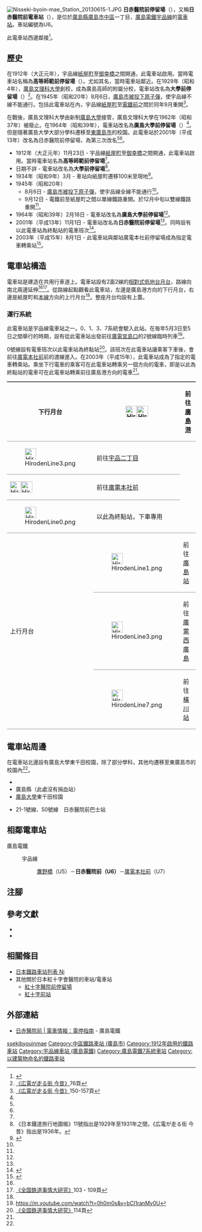 {{Infobox station
|公司色 = #009944
|站名 = 日赤醫院前
|圖片 = Nissekibyoin-mae-eki-1.jpg
|圖片說明 = 月台
|日文原名 = 日赤病院前
|平假名 = にっせきびょういんまえ
|羅馬拼音 = Nisseki-byoin-mae
|副站名 = 
|所在地 = {{JPN}}[[廣島縣|廣島縣]][[廣島市|廣島市]][[中區_(廣島市)|中區]]{{Translink|ja|千田町 (広島市)|千田町 (廣島市)|千田町}}一丁目
|座標 = {{coord|34|22|51.28|N|132|27|21.19|E|type:railwaystation_region:JP-24|display=inline,title}}
|車站構造 = [[地面車站|地面車站]]
|月台配置 = 2面2線
|啟用年月日 = 1912年（大正元年）11月23日
|廢站年月日 = 
|乘客人數 = 
|上下車人次 = 
|統計年度 = 
|轉車 = 
|全寬備註 = 
|adjacent = {{Adjacent stations|system=廣島電鐵|line=宇品線|left=鷹野橋|right=廣電本社前|note-left=U5<br/>0.3km|note-mid={{Color|#0092d7|●}}U6<br/>距離[[紙屋町停留場|紙屋町]]1.7km|note-right=U7<br>0.4km}}
}}
[[File:Nisseki-byoin-mae_Station_20130615-1.JPG|thumb]]
'''日赤醫院前停留場'''（{{jpn|j=日赤病院前停留場|hg=にっせきびょういんまえていりゅうじょう|rm=Nisseki-byoin-mae teiryūjō|f=y}}），又稱'''日赤醫院前電車站'''（{{jpn|j=日赤病院前電停}}），是位於[[廣島縣|廣島縣]][[廣島市|廣島市]][[中區_(廣島市)|中區]]{{Translink|ja|千田町 (広島市)|千田町 (廣島市)|千田町}}一丁目，[[廣島電鐵|廣島電鐵]][[宇品線_(廣島電鐵)|宇品線]]的[[電車站|電車站]]。車站編號為U6。

此電車站西邊鄰接{{Translink|ja|広島赤十字・原爆病院|廣島紅十字·原爆醫院}}<ref name=line>{{Cite book|author=川島令三 |authorlink=川島令三 |title=山陽・山陰ライン 全線・全駅・全配線 |year=2012 |publisher=[[講談社|講談社]] |series=【図説】 日本の鉄道 |isbn=978-4-06-295157-9 |volume=第7巻 広島エリア |pages=10・80頁|language=ja}}</ref>。

== 歷史 ==
在1912年（大正元年），宇品線[[紙屋町停留場|紙屋町]]至[[御幸橋停留場|御幸橋]]之間開通，此電車站啟用。當時電車站名稱為'''高等師範前停留場'''（{{jpn|j=高等師範前停留場|hg=こうとうしはんまえていりゅうじょう}}）。尤如其名，當時電車站鄰近{{Translink|ja|広島高等師範学校|廣島高等師範學校}}。在1929年（昭和4年），[[舊制廣島文理科大學|廣島文理科大學]]創校，成為廣島高師的附屬分校，電車站改名為'''大學前停留場'''（{{jpn|j=大学前停留場|hg=だいがくまえていりゅうじょう}}）<ref name=osafune>[[#osafune|《広電が走る街 今昔》]]76頁</ref>。在1945年（昭和20年）8月6日，[[廣島市原子彈爆炸|廣島市被投下原子彈]]，使宇品線不線不能通行。包括此電車站在內，宇品線[[紙屋町停留場|紙屋町]]至[[廣電本社前停留場|電鐵前]]之間於同年9月重開<ref name=osafune2>[[#osafune|《広電が走る街 今昔》]]150-157頁</ref>。

在戰後，廣島文理科大學由新制[[廣島大學|廣島大學]]接管，廣島文理科大學在1962年（昭和37年）被廢止。在1964年（昭和39年），電車站改名為'''廣島大學前停留場'''（{{jpn|j=広島大学前停留場|hg=ひろしまだいがくまえていりゅうじょう}}）<ref name=osafune2/>。但是隨著廣島大學大部分學科遷移至[[東廣島市|東廣島市]]的校園。此電車站於2001年（平成13年）改名為日赤醫院前停留場，為第三次改名<ref name=osafune/><ref name=osafune2/>。

* 1912年（大正元年）11月23日 - 宇品線[[紙屋町停留場|紙屋町]]至[[御幸橋停留場|御幸橋]]之間開通，此電車站啟用。當時電車站名為'''高等師範前停留場'''<ref name=osafune2/>。
* 日期不詳 - 電車站改名為'''大學前停留場'''<ref>《日本鐵道旅行地圖帳》11號指出是1929年至1931年之間，《広電が走る街 今昔》指出是1936年。</ref>。
* 1934年（昭和9年）3月 - 車站向紙屋町遷移100米至現地<ref>{{cite book|author=[[今尾惠介|今尾惠介]]（監修） |title={{Translink|ja|日本鉄道旅行地図帳|日本鐵道旅行地圖帳}} - 全線・全駅・全廃線 |publisher=[[新潮社|新潮社]] |volume=11 中国四国 |year=2009 |isbn=978-4-10-790029-6 |page=37|language=ja}}</ref>。
*1945年（昭和20年）
**8月6日 - [[廣島市原子彈爆炸|廣島市被投下原子彈]]，使宇品線全線不能通行<ref name=osafune2/>。
**9月12日 - 電鐵前至紙屋町之間以單線鐵路重開。於12月中旬以雙線鐵路重開<ref name=osafune2/>。
* 1964年（昭和39年）2月18日 - 電車站改名為'''廣島大學前停留場'''<ref name=osafune2/>。
* 2001年（平成13年）11月1日 - 電車站改名為'''日赤醫院前停留場'''<ref name=osafune2/>。同時設有以此電車站為終點站的電車班次<ref>{{Cite press release |title=11月１日、ダイヤが変わります |publisher=広島電鉄 |url=http://www.hiroden.co.jp/what/new/denteihenko/daiyakaisei.htm |accessdate=2016-08-04 |archiveurl=https://web.archive.org/web/20120420040845/http://www.hiroden.co.jp/what/new/denteihenko/daiyakaisei.htm |archivedate=2012-04-20|language=ja}}</ref>。
* 2003年（平成15年）8月1日 - 此電車站與鄰站廣電本社前停留場成為指定電車轉乘站<ref name=press20030731>{{Cite press release |title=乗換制度変更のお知らせ |publisher=広島電鉄 |date=2003-07-31 |url=http://www.hiroden.co.jp/what/new/topic0307-09.htm |accessdate=2016-08-04 |archiveurl=https://web.archive.org/web/20150710130742/http://www.hiroden.co.jp/what/new/topic0307-09.htm |archivedate=2015-07-10|language=ja}}</ref>。

== 電車站構造 ==
電車站是建造在共用行車道上。電車站設有2面2線的[[相對式月台|相對式低地台月台]]，路線向南北兩邊延伸<ref name=line/><ref name=jijo>[[#kawashima|《全国鉄道事情大研究》]]103・109頁</ref>。從路線起點觀看此電車站，左邊是廣島港方向的下行月台，右邊是紙屋町和[[廣島電鐵本線|本線]]方向的上行月台<ref name=line/>。整座月台均設有上蓋。

=== 運行系統 ===
{{See also|廣島電鐵#運行系統}}
此電車站是宇品線電車站之一。0、1、3、7系統會駛入此站。在毎年5月3日至5日之間舉行的{{Translink|ja|広島フラワーフェスティバル|廣島花節|花節}}時期，設有從此電車站出發前往[[廣電宮島口站|廣電宮島口]]的2號線臨時列車<ref>https://m.youtube.com/watch?t=0h0m0s&v=bCl1ranMy0U</ref>。

0號線設有電車班次以此電車站為終點站<ref>[[#kawashima|《全国鉄道事情大研究》]]114頁</ref>。該班次在此電車站讓乘客下車後，會前往[[廣電本社前停留場|廣電本社前]]前的渡線進入{{Translink|ja|千田車庫|千田車廠}}。在2003年（平成15年），此電車站成為了指定的電車轉乘站。乘坐下行電車的乘客可在此電車站轉乘另一個方向的電車，即是以此為終點站的電車可在此電車站轉乘前往廣島港方向的電車<ref name=press20030731/>。
{| style="border-collapse: collapse;"
|-
! rowspan="4" style="border-width: 2px 0; border-style: ridge; padding: 2px .5em;"|下行月台
| style="border-width: 2px 0; border-style: ridge; padding: 2px .5em;"|[[File:HirodenLine1.png|30px]][[File:HirodenLine3.png|30px]]
| style="border-width: 2px 0; border-style: ridge; padding: 2px .5em;"|前往[[廣島港停留場|廣島港]]
|-
| style="border-width: 2px 0; border-style: ridge; padding: 2px .5em;"|[[File:HirodenLine3.png|30px]]
| style="border-width: 2px 0; border-style: ridge; padding: 2px .5em;"|前往[[宇品二丁目停留場|宇品二丁目]]
|-
| style="border-width: 2px 0; border-style: ridge; padding: 2px .5em;"|[[File:HirodenLine0.png|30px]][[File:HirodenLine7.png|30px]]
| style="border-width: 2px 0; border-style: ridge; padding: 2px .5em;"|前往[[廣電本社前停留場|廣電本社前]]
|-
| style="border-width: 2px 0; border-style: ridge; padding: 2px .5em;"|[[File:HirodenLine0.png|30px]]
| style="border-width: 2px 0; border-style: ridge; padding: 2px .5em;"|以此為終點站，下車專用
|-
! rowspan="3" style="border-width: 2px 0; border-style: ridge; padding: 2px .5em;"|上行月台
| style="border-width: 2px 0; border-style: ridge; padding: 2px .5em;"|[[File:HirodenLine1.png|30px]]
| style="border-width: 2px 0; border-style: ridge; padding: 2px .5em;"|前往[[廣島站|廣島站]]
|-
| style="border-width: 2px 0; border-style: ridge; padding: 2px .5em;"|[[File:HirodenLine3.png|30px]]
| style="border-width: 2px 0; border-style: ridge; padding: 2px .5em;"|前往[[廣電西廣島站|廣電西廣島]]
|-
| style="border-width: 2px 0; border-style: ridge; padding: 2px .5em;"|[[File:HirodenLine7.png|30px]]
| style="border-width: 2px 0; border-style: ridge; padding: 2px .5em;"|前往[[橫川站_(廣島縣)|橫川站]]
|}

== 電車站周邊 ==
在電車站北邊設有廣島大學東千田校園，除了部分學科，其他均遷移至東廣島市的校園內<ref name=osafune/>。
* {{Translink|ja|広島赤十字・原爆病院|廣島紅十字·原爆醫院}}
* 廣島縣{{Translink|ja|赤十字血液センター|紅十字血液中心}}（此處沒有捐血站）
* [[廣島大學|廣島大學]]東千田校園
* {{Translink|ja|広島バス|廣島巴士}}21-1號線、50號線　日赤醫院前巴士站

== 相鄰電車站 ==
; 廣島電鐵
: {{color|#0092d7|■}}宇品線
:: [[鷹野橋停留場|鷹野橋]]（U5）－'''日赤醫院前（U6）'''－[[廣電本社前停留場|廣電本社前]]（U7）
== 注腳 ==
{{Reflist}}
== 參考文獻 ==
* {{Cite book|author=長船友則 |title={{lang|ja|広電が走る街 今昔}} |year=2005 |publisher=[[JTB出版|JTB出版]] |series=JTB Can Books |isbn=4-533-05986-4|language=ja |ref=osafune}}
* {{Cite book|author=川島令三 |authorlink=川島令三 |title={{Translink|ja|全国鉄道事情大研究|全國鐵道事情大研究}} |year=2009 |publisher={{Translink|ja|草思社}} |isbn=978-4-7942-1711-0 |volume=中国篇 2 |ref=kawashima|language=ja}}
== 相關條目 ==
* [[日本鐵路車站列表_Ni|日本鐵路車站列表 Ni]]
* 其他關於日本紅十字會醫院的車站/電車站
** [[紅十字醫院前停留場|紅十字醫院前停留場]]
** [[紅十字前站|紅十字前站]]
== 外部連結 ==
* [http://www.hiroden.co.jp/train/route-guide/stop-guide/u-6.html 日赤醫院前 | 電車情報：電停指南] {{Wayback|url=http://www.hiroden.co.jp/train/route-guide/stop-guide/u-6.html |date=20210117031828 }}{{ja icon}} - 廣島電鐵
{{宇品線 (廣島電鐵)}}
{{DEFAULTSORT:Nisseki-byoin-mae}}
[[Category:日本鐵路車站_Ni|ssekibyouinmae]]
[[Category:中區鐵路車站_(廣島市)|Category:中區鐵路車站 (廣島市)]]
[[Category:1912年啟用的鐵路車站|Category:1912年啟用的鐵路車站]]
[[Category:宇品線車站_(廣島電鐵)|Category:宇品線車站 (廣島電鐵)]]
[[Category:廣島電鐵7系統車站|Category:廣島電鐵7系統車站]]
[[Category:以建築物命名的鐵路車站|Category:以建築物命名的鐵路車站]]